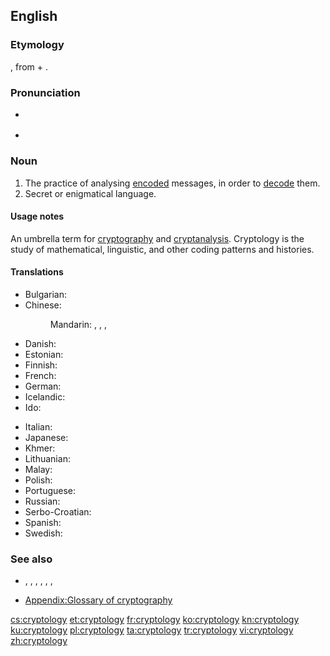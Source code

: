 ==English==

===Etymology===
{{confix|crypto|logy|lang=en}}, from {{etyl|grc|en}} {{m|grc|κρυπτός||hidden}} + {{m|grc|λόγος||word}}.

===Pronunciation===
* {{a|UK}} {{IPA|/krɪpˈtɒl.ə.dʒi/|lang=en}}
* {{a|US}} {{IPA|/krɪpˈtɑ.lə.dʒi/|lang=en}}

===Noun===
{{en-noun|-|cryptologies}}

# The practice of analysing [[encode|encoded]] messages, in order to [[decode]] them.
# Secret or enigmatical language.
#: {{rfquotek|Johnson}}

====Usage notes====
An umbrella term for [[cryptography]] and [[cryptanalysis]]. Cryptology is the study of mathematical, linguistic, and other coding patterns and histories.

====Translations====
{{trans-top|practice of analysing messages}}
* Bulgarian: {{t|bg|криптология|f}}
* Chinese:
*: Mandarin: {{t+|cmn|密碼學|sc=Hani}}, {{t|cmn|密码学|tr=mìmǎxué|sc=Hani}}, {{t+|cmn|密码术|sc=Hani}}, {{t+|cmn|密码术|tr=mìmǎshù|sc=Hani}}
* Danish: {{t|da|kryptologi}}
* Estonian: {{t+|et|krüptoloogia}}
* Finnish: {{t+|fi|kryptologia}}
* French: {{t+|fr|cryptologie|f}}
* German: {{t+|de|Kryptologie|f}}
* Icelandic: {{t|is|dulmálsfræði|f}}
* Ido: {{t-needed|io}}
{{trans-mid}}
* Italian: {{t+|it|crittologia|f}}
* Japanese: {{t|ja|暗号学|tr=あんごうがく, angōgaku|sc=Jpan}}
* Khmer: {{t|km|រហស្សវិទ្យា|tr=rea’hahsa’ vityie|sc=Khmr}}
* Lithuanian: {{t|lt|kriptologija|f}}
* Malay: {{t|ms|kriptologi}}
* Polish: {{t|pl|kryptologia|f}}
* Portuguese: {{t|pt|criptologia|f}}
* Russian: {{t|ru|криптоло́гия|f}}
* Serbo-Croatian: {{t+|sh|kriptologija|f}}
* Spanish: {{t|es|criptología|f}}
* Swedish: {{t+|sv|kryptologi|c}}
{{trans-bottom}}

===See also===
* {{l|en|cryptography}}, {{l|en|cryptanalysis}}, {{l|en|ciphertext}}, {{l|en|plaintext}}, {{l|en|cleartext}}, {{l|en|code}}, {{l|en|key}}
* [[Appendix:Glossary of cryptography]]

[[cs:cryptology]]
[[et:cryptology]]
[[fr:cryptology]]
[[ko:cryptology]]
[[kn:cryptology]]
[[ku:cryptology]]
[[pl:cryptology]]
[[ta:cryptology]]
[[tr:cryptology]]
[[vi:cryptology]]
[[zh:cryptology]]